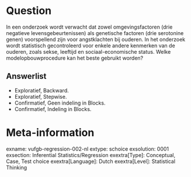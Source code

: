 Question
========
In een onderzoek wordt verwacht dat zowel omgevingsfactoren (drie negatieve levensgebeurtenissen) als genetische factoren (drie serotonine genen) voorspellend zijn voor angstklachten bij ouderen. In het onderzoek wordt statistisch gecontroleerd voor enkele andere kenmerken van de ouderen, zoals sekse, leeftijd en sociaal-economische status. Welke modelopbouwprocedure kan het beste gebruikt worden?

Answerlist
----------
* Exploratief, Backward.
* Exploratief, Stepwise.
* Confirmatief, Geen indeling in Blocks.
* Confirmatief, Indeling in Blocks.

Meta-information
================
exname: vufgb-regression-002-nl
extype: schoice
exsolution: 0001
exsection: Inferential Statistics/Regression
exextra[Type]: Conceptual, Case, Test choice
exextra[Language]: Dutch
exextra[Level]: Statistical Thinking

